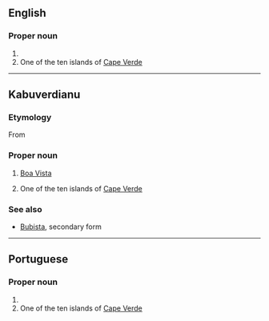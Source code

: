 ==English==

===Proper noun===
{{en-proper noun|head=Boa Vista}}

# {{place:state capital of Brazil|en|state=Roraima}}
# One of the ten islands of [[Cape Verde]]

----
==Kabuverdianu==
===Etymology===
From {{der|kea|pt|Boa Vista}}
===Proper noun===
{{head|kea|proper noun}}

# {{lb|kea|Boa Vista}} [[Boa Vista]]
# One of the ten islands of [[Cape Verde]]

===See also===
*[[Bubista]], secondary form

{{topics|kea|Islands|Cape Verde}}
----

==Portuguese==

===Proper noun===
{{pt-proper noun|head=[[bom|Boa]] [[vista|Vista]]}}

# {{place:state capital of Brazil|pt|Boa Vista|state=Roraima}}
# One of the ten islands of [[Cape Verde]]